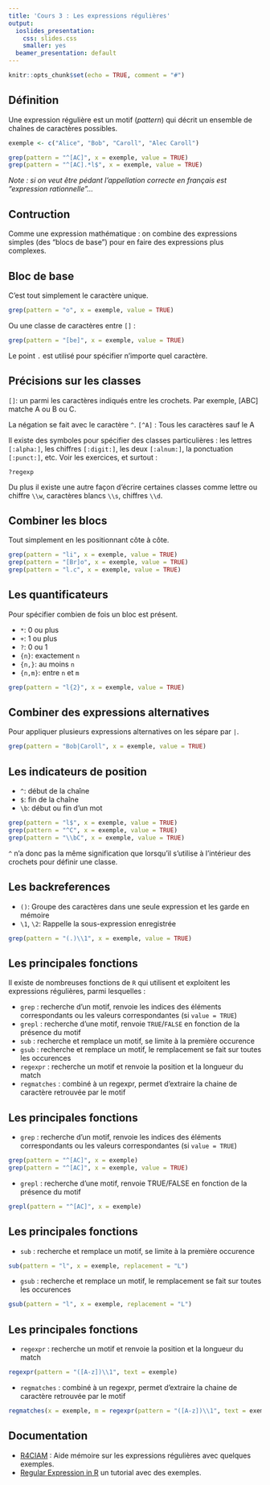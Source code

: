 ```yaml
---
title: 'Cours 3 : Les expressions régulières'
output:
  ioslides_presentation:
    css: slides.css
    smaller: yes
  beamer_presentation: default
---
```


```r
knitr::opts_chunk$set(echo = TRUE, comment = "#")
```

## Définition

Une expression régulière est un motif (*pattern*) qui décrit un ensemble de chaînes de caractères possibles.

```r
exemple <- c("Alice", "Bob", "Caroll", "Alec Caroll")
```

```r
grep(pattern = "^[AC]", x = exemple, value = TRUE)
grep(pattern = "^[AC].*l$", x = exemple, value = TRUE)
```

*Note : si on veut être pédant l'appellation correcte en français est "expression rationnelle"...*

## Contruction

Comme une expression mathématique : on combine des expressions simples (des "blocs de base") pour en faire des expressions plus complexes.

## Bloc de base

C'est tout simplement le caractère unique.

```r
grep(pattern = "o", x = exemple, value = TRUE)
```

Ou une classe de caractères entre `[]` :

```r
grep(pattern = "[be]", x = exemple, value = TRUE)
```

Le point `.` est utilisé pour spécifier n'importe quel caractère.

## Précisions sur les classes 

`[]`:	un parmi les caractères indiqués entre les crochets. Par exemple, [ABC] matche A ou B ou C.

La négation se fait avec le caractère `^`. `[^A]` : Tous les caractères sauf le A

Il existe des symboles pour spécifier des classes particulières : les lettres `[:alpha:]`, les chiffres `[:digit:]`, les deux `[:alnum:]`, la ponctuation `[:punct:]`, etc. Voir les exercices, et surtout :

`?regexp`

Du plus il existe une autre façon d'écrire certaines classes comme lettre ou chiffre `\\w`, caractères blancs `\\s`, chiffres `\\d`.

## Combiner les blocs

Tout simplement en les positionnant côte à côte.

```r
grep(pattern = "li", x = exemple, value = TRUE)
grep(pattern = "[Br]o", x = exemple, value = TRUE)
grep(pattern = "l.c", x = exemple, value = TRUE)
```

## Les quantificateurs

Pour spécifier combien de fois un bloc est présent.

  * `*`: 0 ou plus
  * `+`: 1 ou plus
  * `?`: 0 ou 1
  * `{n}`: exactement `n`
  * `{n,}`: au moins `n`
  * `{n,m}`: entre `n` et `m`

```r
grep(pattern = "l{2}", x = exemple, value = TRUE)
```

## Combiner des expressions alternatives

Pour appliquer plusieurs expressions alternatives on les sépare par `|`.

```r
grep(pattern = "Bob|Caroll", x = exemple, value = TRUE)
```

## Les indicateurs de position

  * `^`: début de la chaîne
  * `$`: fin de la chaîne
  * `\b`: début ou fin d'un mot
  
```r
grep(pattern = "l$", x = exemple, value = TRUE)
grep(pattern = "^C", x = exemple, value = TRUE)
grep(pattern = "\\bC", x = exemple, value = TRUE)
```

`^` n'a donc pas la même signification que lorsqu'il s'utilise à l'intérieur des crochets pour définir une classe.

## Les backreferences

  * `()`: Groupe des caractères dans une seule expression et les garde en mémoire
  * `\1`, `\2`: Rappelle la sous-expression enregistrée

```r
grep(pattern = "(.)\\1", x = exemple, value = TRUE)
```

## Les principales fonctions

Il existe de nombreuses fonctions de `R` qui utilisent et exploitent les expressions régulières, parmi lesquelles :

  * `grep` : recherche d'un motif, renvoie les indices des éléments correspondants ou les valeurs correspondantes (si `value = TRUE`)
  * `grepl` : recherche d'une motif, renvoie `TRUE`/`FALSE` en fonction de la présence du motif
  * `sub` : recherche et remplace un motif, se limite à la première occurence
  * `gsub` : recherche et remplace un motif, le remplacement se fait sur toutes les occurences
  * `regexpr` : recherche un motif et renvoie la position et la longueur du match
  * `regmatches` : combiné à un regexpr, permet d'extraire la chaine de caractère retrouvée par le motif

## Les principales fonctions
  * `grep` : recherche d'un motif, renvoie les indices des éléments correspondants ou les valeurs correspondantes (si `value = TRUE`)
```r
grep(pattern = "^[AC]", x = exemple)
grep(pattern = "^[AC]", x = exemple, value = TRUE)
```

  * `grepl` : recherche d'une motif, renvoie TRUE/FALSE en fonction de la présence du motif
```r
grepl(pattern = "^[AC]", x = exemple)
```

## Les principales fonctions
  * `sub` : recherche et remplace un motif, se limite à la première occurence
```r
sub(pattern = "l", x = exemple, replacement = "L")
```

  * `gsub` : recherche et remplace un motif, le remplacement se fait sur toutes les occurences
```r
gsub(pattern = "l", x = exemple, replacement = "L")
```

## Les principales fonctions
  * `regexpr` : recherche un motif et renvoie la position et la longueur du match
```r
regexpr(pattern = "([A-z])\\1", text = exemple)
```

  * `regmatches` : combiné à un regexpr, permet d'extraire la chaine de caractère retrouvée par le motif
```r
regmatches(x = exemple, m = regexpr(pattern = "([A-z])\\1", text = exemple))
```

## Documentation 

  * [R4CIAM](http://informatique-mia.inra.fr/r4ciam/node/148) : Aide mémoire sur les expressions régulières avec quelques exemples.
  * [Regular Expression in R](http://stat545.com/block022_regular-expression.html) un tutorial avec des exemples.
